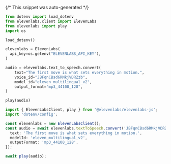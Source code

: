 {/* This snippet was auto-generated */}
<CodeBlocks>
```python
from dotenv import load_dotenv
from elevenlabs.client import ElevenLabs
from elevenlabs import play
import os

load_dotenv()

elevenlabs = ElevenLabs(
  api_key=os.getenv("ELEVENLABS_API_KEY"),
)

audio = elevenlabs.text_to_speech.convert(
    text="The first move is what sets everything in motion.",
    voice_id="JBFqnCBsd6RMkjVDRZzb",
    model_id="eleven_multilingual_v2",
    output_format="mp3_44100_128",
)

play(audio)

```

```typescript
import { ElevenLabsClient, play } from '@elevenlabs/elevenlabs-js';
import 'dotenv/config';

const elevenlabs = new ElevenLabsClient();
const audio = await elevenlabs.textToSpeech.convert('JBFqnCBsd6RMkjVDRZzb', {
  text: 'The first move is what sets everything in motion.',
  modelId: 'eleven_multilingual_v2',
  outputFormat: 'mp3_44100_128',
});

await play(audio);

```

</CodeBlocks>